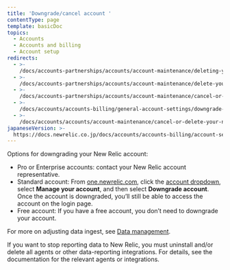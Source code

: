 ```yaml
---
title: 'Downgrade/cancel account '
contentType: page
template: basicDoc
topics:
  - Accounts
  - Accounts and billing
  - Account setup
redirects:
  - >-
    /docs/accounts-partnerships/accounts/account-maintenance/deleting-your-new-relic-account/
  - >-
    /docs/accounts-partnerships/accounts/account-maintenance/delete-your-new-relic-account/
  - >-
    /docs/accounts-partnerships/accounts/account-maintenance/cancel-or-delete-your-new-relic-account/
  - >-
    /docs/accounts/accounts-billing/general-account-settings/downgrade-cancel-account/
  - >-
    /docs/accounts/accounts/account-maintenance/cancel-or-delete-your-new-relic-account/
japaneseVersion: >-
  https://docs.newrelic.co.jp/docs/accounts/accounts-billing/account-setup/downgradecancel-account
---
```


Options for downgrading your New Relic account:

* Pro or Enterprise accounts: contact your New Relic account representative.
* Standard account: From [one.newrelic.com](https://one.newrelic.com/), click the [account dropdown](/docs/using-new-relic/welcome-new-relic/get-started/glossary#account-dropdown), select **Manage your account**, and then select **Downgrade account**. Once the account is downgraded, you’ll still be able to access the account on the login page.
* Free account: If you have a free account, you don’t need to downgrade your account.

For more on adjusting data ingest, see [Data management](/docs/telemetry-data-platform/get-data-new-relic/manage-data/manage-your-data).

If you want to stop reporting data to New Relic, you must uninstall and/or delete all agents or other data-reporting integrations. For details, see the documentation for the relevant agents or integrations.
